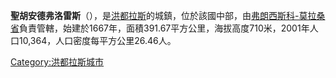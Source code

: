 {{coord|14|16|N|87|02|W|display=title|region:HN_type:city_source:GNS-enwiki}}

'''聖胡安德弗洛雷斯'''（{{lang-es|Cantarranas}}），是[[洪都拉斯|洪都拉斯]]的城鎮，位於該國中部，由[[弗朗西斯科-莫拉桑省|弗朗西斯科-莫拉桑省]]負責管轄，始建於1667年，面積391.67平方公里，海拔高度710米，2001年人口10,364，人口密度每平方公里26.46人。

{{Honduras-geo-stub}}
[[Category:洪都拉斯城市|Category:洪都拉斯城市]]